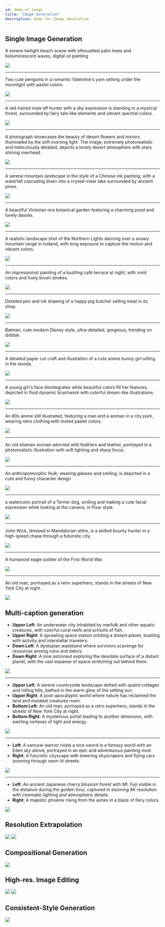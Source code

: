 ```yaml
---
id: demo-of-image
title: "Image Generation"
description: Demo for Image Generation
---
```


## Single Image Generation

A serene twilight beach scene with silhouetted palm trees and bioluminescent waves, digital oil painting

<img src="/img/demo_gallery/single_img_gen/single_img_gen_1.png" />

--- 

Two cute penguins in a romantic Valentine's yarn setting under the moonlight with pastel colors.

<img src="/img/demo_gallery/single_img_gen/single_img_gen_2.png" />

---

A red-haired male elf hunter with a shy expression is standing in a mystical forest, surrounded by fairy tale-like elements and vibrant spectral colors.

<img src="/img/demo_gallery/single_img_gen/single_img_gen_3.png" />

---

A photograph showcases the beauty of desert flowers and mirrors illuminated by the soft morning light. The image, extremely photorealistic and meticulously detailed, depicts a lonely desert atmosphere with stars shining overhead. 

<img src="/img/demo_gallery/single_img_gen/single_img_gen_4.png" />

---

A serene mountain landscape in the style of a Chinese ink painting, with a waterfall cascading down into a crystal-clear lake surrounded by ancient pines. 

<img src="/img/demo_gallery/single_img_gen/single_img_gen_5.png" />

---

A beautiful Victorian-era botanical garden featuring a charming pond and lovely daisies.

<img src="/img/demo_gallery/single_img_gen/single_img_gen_6.png" />

---

A realistic landscape shot of the Northern Lights dancing over a snowy mountain range in Iceland, with long exposure to capture the motion and vibrant colors. 

<img src="/img/demo_gallery/single_img_gen/single_img_gen_7.png" />

---

An impressionist painting of a bustling café terrace at night, with vivid colors and lively brush strokes. 

<img src="/img/demo_gallery/single_img_gen/single_img_gen_8.png" />

---

Detailed pen and ink drawing of a happy pig butcher selling meat in its shop. 

<img src="/img/demo_gallery/single_img_gen/single_img_gen_9.png" />

---

Batman, cute modern Disney style, ultra-detailed, gorgeous, trending on dribble 

<img src="/img/demo_gallery/single_img_gen/single_img_gen_10.png" />

---

A detailed paper cut craft and illustration of a cute anime bunny girl sitting in the woods. 

<img src="/img/demo_gallery/single_img_gen/single_img_gen_11.png" />

---

A young girl‘s face disintegrates while beautiful colors fill her features, depicted in fluid dynamic brushwork with colorful dream-like illustrations.

<img src="/img/demo_gallery/single_img_gen/single_img_gen_12.png" />

---

An 80s anime still illustrated, featuring a man and a woman in a city park, wearing retro clothing with muted pastel colors.

<img src="/img/demo_gallery/single_img_gen/single_img_gen_19.png" />

---

An old shaman woman adorned with feathers and leather, portrayed in a photorealistic illustration with soft lighting and sharp focus.

<img src="/img/demo_gallery/single_img_gen/single_img_gen_13.png" />

---

An anthropomorphic Hulk, wearing glasses and smiling, is depicted in a cute and funny character design

<img src="/img/demo_gallery/single_img_gen/single_img_gen_14.png" />

---

a watercolor portrait of a Terrier dog, smiling and making a cute facial expression while looking at the camera, in Pixar style.

<img src="/img/demo_gallery/single_img_gen/single_img_gen_15.png" />

---

John Wick, dressed in Mandalorian attire, is a skilled bounty hunter in a high-speed chase through a futuristic city.

<img src="/img/demo_gallery/single_img_gen/single_img_gen_17.png" />

---

A humanoid eagle soldier of the First World War.

<img src="/img/demo_gallery/single_img_gen/single_img_gen_16.png" />

---

An old man, portrayed as a retro superhero, stands in the streets of New York City at night.

<img src="/img/demo_gallery/single_img_gen/single_img_gen_18.png" />

## Multi-caption generation

- **Upper Left**: An underwater city inhabited by merfolk and other aquatic creatures, with colorful coral reefs and schools of fish.
- **Upper Right**: A sprawling space station orbiting a distant planet, bustling with activity and interstellar travelers.
- **Down Left**: A dystopian wasteland where survivors scavenge for resources among ruins and debris.
- **Down Right**: A lone astronaut exploring the desolate surface of a distant planet, with the vast expanse of space stretching out behind them.

<img src="/img/demo_gallery/multi_captions/1.png" />

---

- **Upper Left**: A serene countryside landscape dotted with quaint cottages and rolling hills, bathed in the warm glow of the setting sun.
- **Upper Right**: A post-apocalyptic world where nature has reclaimed the land and mutated creatures roam.
- **Bottom Left**: An old man, portrayed as a retro superhero, stands in the streets of New York City at night.
- **Bottom Right**: A mysterious portal leading to another dimension, with swirling vortexes of light and energy.

<img src="/img/demo_gallery/multi_captions/2.png" />

---

- **Left**: A samurai warrior holds a nice sword in a fantasy world with an Eden sky above, portrayed in an epic and adventurous painting mod. 
- **Right**: A futuristic cityscape with towering skyscrapers and flying cars zooming through neon-lit streets.

<img src="/img/demo_gallery/multi_captions/3.png" />

---

- **Left**: An ancient Japanese cherry blossom forest with Mt. Fuji visible in the distance during the golden hour, captured in stunning 8K resolution with cinematic lighting and atmospheric details. 
- **Right**: A majestic phoenix rising from the ashes in a blaze of fiery colors.

<img src="/img/demo_gallery/multi_captions/4.png" />

## Resolution Extrapolation

<img src="/img/demo_gallery/resolution_extrapolation/1.png" />

<img src="/img/demo_gallery/resolution_extrapolation/2.png" />

## Compositional Generation

<img src="/img/demo_gallery/compositional.png" />

## High-res. Image Editing

<img src="/img/demo_gallery/edit/edit_01.png" />

<img src="/img/demo_gallery/edit/edit_02.png" />

## Consistent-Style Generation

<img src="/img/demo_gallery/style_consisten_gen.png" />
